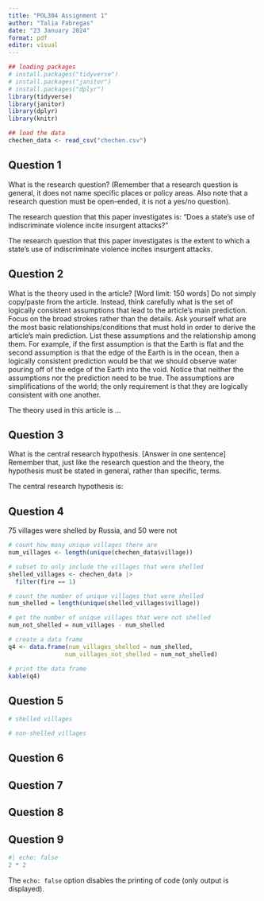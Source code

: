```yaml
---
title: "POL304 Assignment 1"
author: "Talia Fabregas"
date: "23 January 2024"
format: pdf
editor: visual
---
```


```r
## loading packages
# install.packages("tidyverse")
# install.packages("janitor")
# install.packages("dplyr")
library(tidyverse)
library(janitor)
library(dplyr)
library(knitr)

## load the data
chechen_data <- read_csv("chechen.csv")
```

## Question 1

What is the research question? (Remember that a research question is general, it does not name specific places or policy areas. Also note that a research question must be open-ended, it is not a yes/no question).

The research question that this paper investigates is: "Does a state's use of indiscriminate violence incite insurgent attacks?"

The research question that this paper investigates is the extent to which a state's use of indiscriminate violence incites insurgent attacks.

## Question 2

What is the theory used in the article? \[Word limit: 150 words\] Do not simply copy/paste from the article. Instead, think carefully what is the set of logically consistent assumptions that lead to the article's main prediction. Focus on the broad strokes rather than the details. Ask yourself what are the most basic relationships/conditions that must hold in order to derive the article's main prediction. List these assumptions and the relationship among them. For example, if the first assumption is that the Earth is flat and the second assumption is that the edge of the Earth is in the ocean, then a logically consistent prediction would be that we should observe water pouring off of the edge of the Earth into the void. Notice that neither the assumptions nor the prediction need to be true. The assumptions are simplifications of the world; the only requirement is that they are logically consistent with one another.

The theory used in this article is ...

## Question 3

What is the central research hypothesis. \[Answer in one sentence\] Remember that, just like the research question and the theory, the hypothesis must be stated in general, rather than specific, terms.

The central research hypothesis is:

## Question 4

75 villages were shelled by Russia, and 50 were not

```r
# count how many unique villages there are
num_villages <- length(unique(chechen_data$village))

# subset to only include the villages that were shelled
shelled_villages <- chechen_data |>
  filter(fire == 1)

# count the number of unique villages that were shelled
num_shelled = length(unique(shelled_villages$village))

# get the number of unique villages that were not shelled
num_not_shelled = num_villages - num_shelled

# create a data frame
q4 <- data.frame(num_villages_shelled = num_shelled,
                num_villages_not_shelled = num_not_shelled)

# print the data frame
kable(q4)
```

## Question 5

```r
# shelled villages

# non-shelled villages
```

## Question 6

## Question 7

## Question 8

## Question 9

```r
#| echo: false
2 * 2
```

The `echo: false` option disables the printing of code (only output is displayed).

